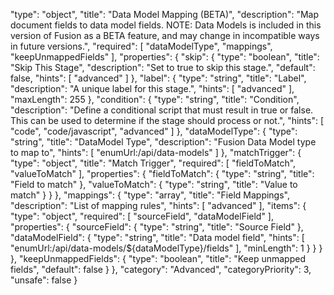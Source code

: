   "type": "object",
  "title": "Data Model Mapping (BETA)",
  "description": "Map document fields to data model fields. NOTE: Data Models is included in this version of Fusion as a BETA feature, and may change in incompatible ways in future versions.",
  "required": [
    "dataModelType",
    "mappings",
    "keepUnmappedFields"
  ],
  "properties": {
    "skip": {
      "type": "boolean",
      "title": "Skip This Stage",
      "description": "Set to true to skip this stage.",
      "default": false,
      "hints": [
        "advanced"
      ]
    },
    "label": {
      "type": "string",
      "title": "Label",
      "description": "A unique label for this stage.",
      "hints": [
        "advanced"
      ],
      "maxLength": 255
    },
    "condition": {
      "type": "string",
      "title": "Condition",
      "description": "Define a conditional script that must result in true or false. This can be used to determine if the stage should process or not.",
      "hints": [
        "code",
        "code/javascript",
        "advanced"
      ]
    },
    "dataModelType": {
      "type": "string",
      "title": "DataModel Type",
      "description": "Fusion Data Model type to map to",
      "hints": [
        "enumUrl:/api/data-models"
      ]
    },
    "matchTrigger": {
      "type": "object",
      "title": "Match Trigger",
      "required": [
        "fieldToMatch",
        "valueToMatch"
      ],
      "properties": {
        "fieldToMatch": {
          "type": "string",
          "title": "Field to match"
        },
        "valueToMatch": {
          "type": "string",
          "title": "Value to match"
        }
      }
    },
    "mappings": {
      "type": "array",
      "title": "Field Mappings",
      "description": "List of mapping rules",
      "hints": [
        "advanced"
      ],
      "items": {
        "type": "object",
        "required": [
          "sourceField",
          "dataModelField"
        ],
        "properties": {
          "sourceField": {
            "type": "string",
            "title": "Source Field"
          },
          "dataModelField": {
            "type": "string",
            "title": "Data model field",
            "hints": [
              "enumUrl:/api/data-models/${dataModelType}/fields"
            ],
            "minLength": 1
          }
        }
      }
    },
    "keepUnmappedFields": {
      "type": "boolean",
      "title": "Keep unmapped fields",
      "default": false
    }
  },
  "category": "Advanced",
  "categoryPriority": 3,
  "unsafe": false
}
